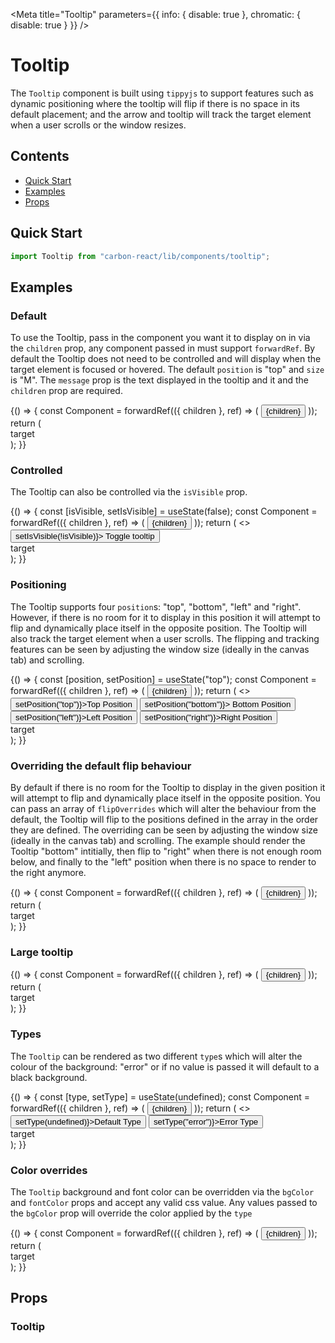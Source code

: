 
<Meta
  title="Tooltip"
  parameters={{ info: { disable: true }, chromatic: { disable: true } }}
/>

# Tooltip

The `Tooltip` component is built using `tippyjs` to support features such as dynamic positioning where the tooltip will
flip if there is no space in its default placement; and the arrow and tooltip will track the target element when a user scrolls
or the window resizes.

## Contents

- [Quick Start](#quick-start)
- [Examples](#examples)
- [Props](#props)

## Quick Start

```javascript
import Tooltip from "carbon-react/lib/components/tooltip";
```

## Examples

### Default

To use the Tooltip, pass in the component you want it to display on in via the `children` prop, any component passed in
must support `forwardRef`. By default the Tooltip does not need to be controlled and will display when the target element
is focused or hovered. The default `position` is "top" and `size` is "M". The `message` prop is the text displayed in the
tooltip and it and the `children` prop are required.

<Canvas>
  <Story name="default">
    {() => {
      const Component = forwardRef(({ children }, ref) => (
        <button
          tabIndex="0"
          style={{
            backgroundColor: "#00815D",
            color: "white",
            cursor: "pointer",
            border: "none",
            padding: "8px",
          }}
          ref={ref}
        >
          {children}
        </button>
      ));
      return (
        <div style={{ padding: "60px" }}>
          <Tooltip message="I am a tooltip!">
            <Component>target</Component>
          </Tooltip>
        </div>
      );
    }}
  </Story>
</Canvas>

### Controlled

The Tooltip can also be controlled via the `isVisible` prop.

<Canvas>
  <Story name="controlled">
    {() => {
      const [isVisible, setIsVisible] = useState(false);
      const Component = forwardRef(({ children }, ref) => (
        <button
          tabIndex="0"
          style={{
            backgroundColor: "#00815D",
            color: "white",
            cursor: "pointer",
            border: "none",
            padding: "8px",
          }}
          ref={ref}
        >
          {children}
        </button>
      ));
      return (
        <>
          <div style={{ display: "flex" }}>
            <Button onClick={() => setIsVisible(!isVisible)}>
              Toggle tooltip
            </Button>
          </div>
          <div style={{ padding: "60px" }}>
            <Tooltip message="I am a tooltip!" isVisible={isVisible}>
              <Component>target</Component>
            </Tooltip>
          </div>
        </>
      );
    }}
  </Story>
</Canvas>

### Positioning

The Tooltip supports four `position`s: "top", "bottom", "left" and "right". However, if there is no room for it to display
in this position it will attempt to flip and dynamically place itself in the opposite position. The Tooltip will also track
the target element when a user scrolls. The flipping and tracking features can be seen by adjusting the window size
(ideally in the canvas tab) and scrolling.

<Canvas>
  <Story name="positioning">
    {() => {
      const [position, setPosition] = useState("top");
      const Component = forwardRef(({ children }, ref) => (
        <button
          tabIndex="0"
          style={{
            backgroundColor: "#00815D",
            color: "white",
            cursor: "pointer",
            border: "none",
            padding: "8px",
          }}
          ref={ref}
        >
          {children}
        </button>
      ));
      return (
        <>
          <div style={{ display: "flex" }}>
            <Button onClick={() => setPosition("top")}>Top Position</Button>
            <Button onClick={() => setPosition("bottom")}>
              Bottom Position
            </Button>
            <Button onClick={() => setPosition("left")}>Left Position</Button>
            <Button onClick={() => setPosition("right")}>Right Position</Button>
          </div>
          <div style={{ padding: "60px 60px 60px 160px" }}>
            <Tooltip message="I am a tooltip!" isVisible position={position}>
              <Component>target</Component>
            </Tooltip>
          </div>
        </>
      );
    }}
  </Story>
</Canvas>

### Overriding the default flip behaviour

By default if there is no room for the Tooltip to display in the given position it will attempt to flip and dynamically
place itself in the opposite position. You can pass an array of `flipOverrides` which will alter the behaviour from the
default, the Tooltip will flip to the positions defined in the array in the order they are defined. The overriding
can be seen by adjusting the window size (ideally in the canvas tab) and scrolling. The example should render the
Tooltip "bottom" intitially, then flip to "right" when there is not enough room below, and finally to the "left" position
when there is no space to render to the right anymore.

<Canvas>
  <Story name="flip behaviour overrides">
    {() => {
      const Component = forwardRef(({ children }, ref) => (
        <button
          tabIndex="0"
          style={{
            backgroundColor: "#00815D",
            color: "white",
            cursor: "pointer",
            border: "none",
            padding: "8px",
          }}
          ref={ref}
        >
          {children}
        </button>
      ));
      return (
        <div style={{ padding: "60px 0px 60px 250px" }}>
          <Tooltip
            message="I am a tooltip!"
            isVisible
            position="bottom"
            flipOverrides={["right", "left"]}
          >
            <Component>target</Component>
          </Tooltip>
        </div>
      );
    }}
  </Story>
</Canvas>

### Large tooltip

<Canvas>
  <Story name="large tooltip">
    {() => {
      const Component = forwardRef(({ children }, ref) => (
        <button
          tabIndex="0"
          style={{
            backgroundColor: "#00815D",
            color: "white",
            cursor: "pointer",
            border: "none",
            padding: "8px",
          }}
          ref={ref}
        >
          {children}
        </button>
      ));
      return (
        <div style={{ padding: "60px" }}>
          <Tooltip message="I am a tooltip!" size="large">
            <Component>target</Component>
          </Tooltip>
        </div>
      );
    }}
  </Story>
</Canvas>

### Types

The `Tooltip` can be rendered as two different `type`s which will alter the colour of the background: "error"
or if no value is passed it will default to a black background.

<Canvas>
  <Story name="types">
    {() => {
      const [type, setType] = useState(undefined);
      const Component = forwardRef(({ children }, ref) => (
        <button
          tabIndex="0"
          style={{
            backgroundColor: "#00815D",
            color: "white",
            cursor: "pointer",
            border: "none",
            padding: "8px",
          }}
          ref={ref}
        >
          {children}
        </button>
      ));
      return (
        <>
          <div style={{ display: "flex" }}>
            <Button onClick={() => setType(undefined)}>Default Type</Button>
            <Button onClick={() => setType("error")}>Error Type</Button>
          </div>
          <div style={{ padding: "60px" }}>
            <Tooltip message="I am a tooltip!" type={type}>
              <Component>target</Component>
            </Tooltip>
          </div>
        </>
      );
    }}
  </Story>
</Canvas>

### Color overrides

The `Tooltip` background and font color can be overridden via the `bgColor` and `fontColor` props and accept any valid
css value. Any values passed to the `bgColor` prop will override the color applied by the `type`

<Canvas>
  <Story name="color overrides">
    {() => {
      const Component = forwardRef(({ children }, ref) => (
        <button
          tabIndex="0"
          style={{
            backgroundColor: "#00815D",
            color: "white",
            cursor: "pointer",
            border: "none",
            padding: "8px",
          }}
          ref={ref}
        >
          {children}
        </button>
      ));
      return (
        <div style={{ padding: "60px" }}>
          <Tooltip
            message="I am a tooltip!"
            bgColor="lightblue"
            fontColor="--colorsUtilityYin090"
          >
            <Component>target</Component>
          </Tooltip>
        </div>
      );
    }}
  </Story>
</Canvas>

## Props

### Tooltip

<ArgsTable of={Tooltip} />
